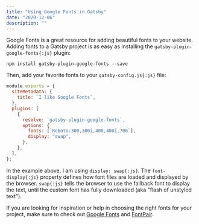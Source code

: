 ```yaml
---
title: "Using Google Fonts in Gatsby"
date: "2020-12-06"
description: ""
---
```


Google Fonts is a great resource for adding beautiful fonts to your website.
Adding fonts to a Gatsby project is as easy as installing the `gatsby-plugin-google-fonts{:js}` plugin:

```shell title="Terminal"
npm install gatsby-plugin-google-fonts --save
```

Then, add your favorite fonts to your `gatsby-config.js{:js}` file:

```js title="gatsby-config.js"
module.exports = {
  siteMetadata: {
    title: `I like Google Fonts`,
  },
  plugins: [
    {
      resolve: `gatsby-plugin-google-fonts`,
      options: {
        fonts: [`Roboto:300,300i,400,400i,700`],
        display: "swap",
      },
    },
  ],
};
```

In the example above, I am using `display: swap{:js}`. The `font-display{:js}` property defines how font files are loaded and displayed by the browser. `swap{:js}` tells the browser to use the fallback font to display the text, until the custom font has fully downloaded (aka "flash of unstyled text").

If you are looking for inspiration or help in choosing the right fonts for your project, make sure to check out [Google Fonts](https://fonts.google.com) and [FontPair](https://fontpair.co).
